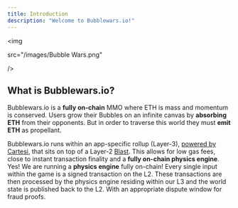 ```yaml
---
title: Introduction
description: "Welcome to Bubblewars.io!"
---
```


<img

src="/images/Bubble Wars.png"

/>

<h2>What is Bubblewars.io?</h2>
Bubblewars.io is a <b>fully on-chain</b> MMO where ETH is mass and momentum is conserved. 
Users grow their Bubbles on an infinite canvas by <b>absorbing ETH</b> from their opponents. 
But in order to traverse this world they must <b>emit ETH</b> as propellant.

Bubblewars.io runs within an app-specific rollup (Layer-3), <a target="_blank" href="https://cartesi.io/">powered by Cartesi</a>, that sits on top of a Layer-2 <a target="_blank" href="https://blast.io/en">Blast</a>. 
This allows for low gas fees, close to instant transaction finality and a <b>fully on-chain physics engine</b>. Yes!
We are running a <b>physics engine</b> fully on-chain!
Every single input within the game is a signed transaction on the L2. These transactions are then processed by the physics engine residing within our L3 and the world state is published back to the L2. With an appropriate dispute window for fraud proofs.
